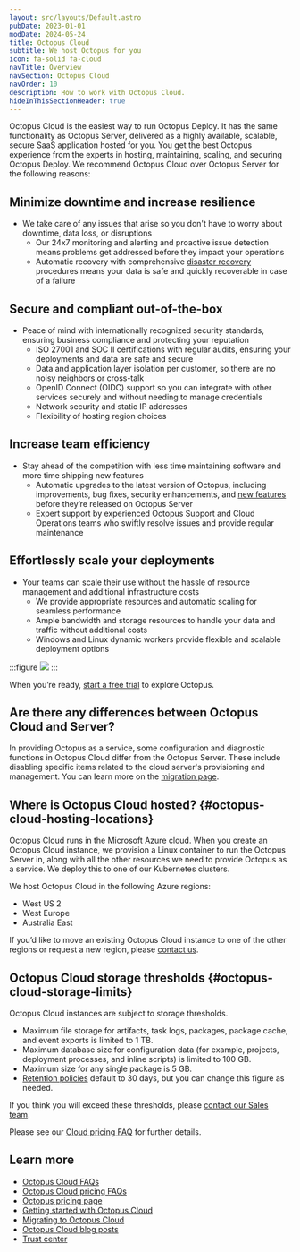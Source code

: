 ```yaml
---
layout: src/layouts/Default.astro
pubDate: 2023-01-01
modDate: 2024-05-24
title: Octopus Cloud
subtitle: We host Octopus for you
icon: fa-solid fa-cloud
navTitle: Overview
navSection: Octopus Cloud
navOrder: 10
description: How to work with Octopus Cloud.
hideInThisSectionHeader: true
---
```


Octopus Cloud is the easiest way to run Octopus Deploy. It has the same functionality as Octopus Server, delivered as a highly available, scalable, secure SaaS application hosted for you. You get the best Octopus experience from the experts in hosting, maintaining, scaling, and securing Octopus Deploy. We recommend Octopus Cloud over Octopus Server for the following reasons:

## Minimize downtime and increase resilience
- We take care of any issues that arise so you don't have to worry about downtime, data loss, or disruptions
    - Our 24x7 monitoring and alerting and proactive issue detection means problems get addressed before they impact your operations
    - Automatic recovery with comprehensive [disaster recovery](https://octopus.com/docs/octopus-cloud/disaster-recovery#disaster-recovery-procedure) procedures means your data is safe and quickly recoverable in case of a failure

## Secure and compliant out-of-the-box
- Peace of mind with internationally recognized security standards, ensuring business compliance and protecting your reputation
    - ISO 27001 and SOC II certifications with regular audits, ensuring your deployments and data are safe and secure
    - Data and application layer isolation per customer, so there are no noisy neighbors or cross-talk
    - OpenID Connect (OIDC) support so you can integrate with other services securely and without needing to manage credentials
    - Network security and static IP addresses
    - Flexibility of hosting region choices

## Increase team efficiency
- Stay ahead of the competition with less time maintaining software and more time shipping new features
    - Automatic upgrades to the latest version of Octopus, including improvements, bug fixes, security enhancements, and [new features](https://octopus.com/whatsnew) before they’re released on Octopus Server
    - Expert support by experienced Octopus Support and Cloud Operations teams who swiftly resolve issues and provide regular maintenance

## Effortlessly scale your deployments
- Your teams can scale their use without the hassle of resource management and additional infrastructure costs
    - We provide appropriate resources and automatic scaling for seamless performance 
    - Ample bandwidth and storage resources to handle your data and traffic without additional costs
    - Windows and Linux dynamic workers provide flexible and scalable deployment options

:::figure
![](/docs/octopus-cloud/images/octopus-cloud-architecture-diagram.png)
:::

When you’re ready, [start a free trial](https://octopus.com/start) to explore Octopus.

## Are there any differences between Octopus Cloud and Server?
In providing Octopus as a service, some configuration and diagnostic functions in Octopus Cloud differ from the Octopus Server. These include disabling specific items related to the cloud server's provisioning and management. You can learn more on the [migration page](/docs/octopus-cloud/migrations#differences-between-octopus-cloud-and-octopus-server). 

## Where is Octopus Cloud hosted? \{#octopus-cloud-hosting-locations}
Octopus Cloud runs in the Microsoft Azure cloud. When you create an Octopus Cloud instance, we provision a Linux container to run the Octopus Server in, along with all the other resources we need to provide Octopus as a service. We deploy this to one of our Kubernetes clusters. 

We host Octopus Cloud in the following Azure regions:
- West US 2
- West Europe
- Australia East

If you’d like to move an existing Octopus Cloud instance to one of the other regions or request a new region, please [contact us](https://octopus.com/company/contact).

## Octopus Cloud storage thresholds \{#octopus-cloud-storage-limits}
Octopus Cloud instances are subject to storage thresholds.

- Maximum file storage for artifacts, task logs, packages, package cache, and event exports is limited to 1 TB.
- Maximum database size for configuration data (for example, projects, deployment processes, and inline scripts) is limited to 100 GB.
- Maximum size for any single package is 5 GB.
- [Retention policies](/docs/administration/retention-policies) default to 30 days, but you can change this figure as needed.

If you think you will exceed these thresholds, please [contact our Sales team](https://octopus.com/company/contact).

Please see our [Cloud pricing FAQ](https://octopus.com/pricing/faq#are-there-any-storage-limits) for further details.

## Learn more
- [Octopus Cloud FAQs](/docs/octopus-cloud/frequently-asked-questions)
- [Octopus Cloud pricing FAQs](https://octopus.com/pricing/faq#are-there-any-differences-between-cloud-and-server)
- [Octopus pricing page](https://octopus.com/pricing/overview)
- [Getting started with Octopus Cloud](/docs/octopus-cloud/getting-started-with-cloud)
- [Migrating to Octopus Cloud](/docs/octopus-cloud/migrations)
- [Octopus Cloud blog posts](https://octopus.com/blog/tag/octopus%20Cloud)
- [Trust center](https://octopus.com/company/trust)
